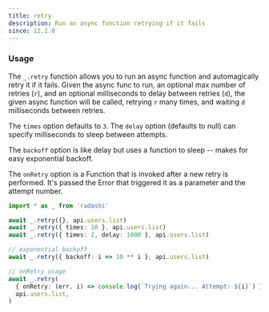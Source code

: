 ```yaml
---
title: retry
description: Run an async function retrying if it fails
since: 12.1.0
---
```


### Usage

The `_.retry` function allows you to run an async function and automagically retry it if it fails. Given the async func to run, an optional max number of retries (`r`), and an optional milliseconds to delay between retries (`d`), the given async function will be called, retrying `r` many times, and waiting `d` milliseconds between retries.

The `times` option defaults to `3`. The `delay` option (defaults to null) can specify milliseconds to sleep between attempts.

The `backoff` option is like delay but uses a function to sleep -- makes for easy exponential backoff.

The `onRetry` option is a Function that is invoked after a new retry is performed. It's passed the Error that triggered it as a parameter and the attempt number.

```ts
import * as _ from 'radashi'

await _.retry({}, api.users.list)
await _.retry({ times: 10 }, api.users.list)
await _.retry({ times: 2, delay: 1000 }, api.users.list)

// exponential backoff
await _.retry({ backoff: i => 10 ** i }, api.users.list)

// onRetry usage
await _.retry(
  { onRetry: (err, i) => console.log(`Trying again... Attempt: ${i}`) },
  api.users.list,
)
```
